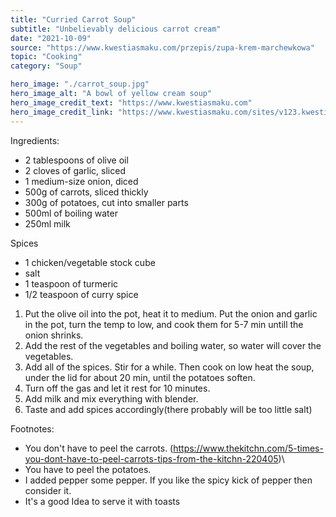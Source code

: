 ---
title: "Curried Carrot Soup"
subtitle: "Unbelievably delicious carrot cream" 
date: "2021-10-09"
source: "https://www.kwestiasmaku.com/przepis/zupa-krem-marchewkowa"
topic: "Cooking"
category: "Soup"

hero_image: "./carrot_soup.jpg"
hero_image_alt: "A bowl of yellow cream soup"
hero_image_credit_text: "https://www.kwestiasmaku.com"
hero_image_credit_link: "https://www.kwestiasmaku.com/sites/v123.kwestiasmaku.com/files/zupa_marchewkowa_01.jpg"
---
Ingredients:
- 2 tablespoons of olive oil
- 2 cloves of garlic, sliced
- 1 medium-size onion, diced
- 500g of carrots, sliced thickly
- 300g of potatoes, cut into smaller parts
- 500ml of boiling water
- 250ml milk 

Spices
- 1 chicken/vegetable stock cube
- salt
- 1 teaspoon of turmeric
- 1/2 teaspoon of curry spice

1. Put the olive oil into the pot, heat it to medium. Put the onion and garlic in the pot, turn
the temp to low, and cook them for 5-7 min untill the onion shrinks.
2. Add the rest of the vegetables and boiling water, so water will cover the vegetables.
3. Add all of the spices. Stir for a while. Then cook on low heat the soup, under the lid for about 20 min, until the potatoes soften.
4. Turn off the gas and let it rest for 10 minutes. 
5. Add milk and mix everything with blender.
6. Taste and add spices accordingly(there probably will be too little salt)




Footnotes:
- You don't have to peel the carrots. (https://www.thekitchn.com/5-times-you-dont-have-to-peel-carrots-tips-from-the-kitchn-220405)\
- You have to peel the potatoes.
- I added pepper some pepper. If you like the spicy kick of pepper then consider it. 
- It's a good Idea to serve it with toasts